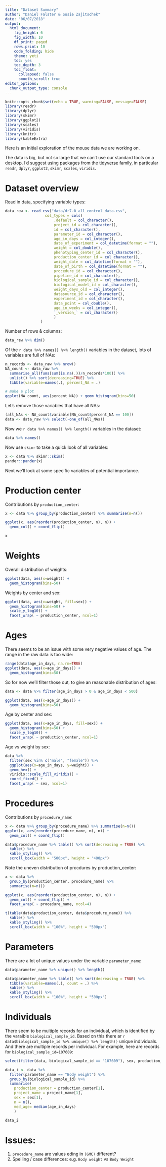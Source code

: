 ```yaml
---
title: "Dataset Summary"
author: "Daniel Falster & Susie Zajitschek"
date: "06/07/2018"
output: 
  html_document:
    fig_height: 6
    fig_width: 10
    df_print: paged
    rows.print: 10
    code_folding: hide
    theme: yeti
    toc: yes
    toc_depth: 3
    toc_float:
      collapsed: false
      smooth_scroll: true
editor_options: 
  chunk_output_type: console
---
```


```r
knitr::opts_chunk$set(echo = TRUE, warning=FALSE, message=FALSE)
library(readr)
library(dplyr)
library(skimr)
library(ggplot2)
library(scales)
library(viridis)
library(knitr)
library(kableExtra)
```

Here is an initial exploration of the mouse data we are working on. 

The data is big, but not so large that we can't use our standard tools on a desktop. I'd suggest using packages from the [tidyverse](https://www.tidyverse.org/) family, in particular `readr`, `dplyr`, `ggplot2`, `skimr`, `scales`, `viridis`.

#  Dataset overview

Read in data, specifying variable types:

```r
data_raw <- read_csv("data/dr7.0_all_control_data.csv", 
                  col_types = cols(
                      .default = col_character(),
                      project_id = col_character(),
                      id = col_character(),
                      parameter_id = col_character(),
                      age_in_days = col_integer(),
                      date_of_experiment = col_datetime(format = ""),
                      weight = col_double(),
                      phenotyping_center_id = col_character(),
                      production_center_id = col_character(),
                      weight_date = col_datetime(format = ""),
                      date_of_birth = col_datetime(format = ""),
                      procedure_id = col_character(),
                      pipeline_id = col_character(),
                      biological_sample_id = col_character(),
                      biological_model_id = col_character(),
                      weight_days_old = col_integer(),
                      datasource_id = col_character(),
                      experiment_id = col_character(),
                      data_point = col_double(),
                      age_in_weeks = col_integer(),
                      `_version_` = col_character()
                      )
                )
```


Number of rows & columns:

```r
data_raw %>% dim()
```

Of the `r data %>% names() %>% length()` variables in the dataset, lots of variables are full of NAs:

```r
n_records <- data_raw %>% nrow()
NA_count <- data_raw %>%
  summarise_all(funs(sum(is.na(.))/n_records*100)) %>% 
  unlist() %>% sort(decreasing=TRUE) %>%
  tibble(variable=names(.), percent_NA = .)

# make a plot
ggplot(NA_count, aes(percent_NA)) + geom_histogram(bins=50)
```  

Let's remove those variables that have all NAs:

```r
(all_NAs <- NA_count$variable[NA_count$percent_NA == 100])
data <- data_raw %>% select(-one_of(all_NAs))
```

Now we `r data %>% names() %>% length()` variables in the dataset:

```r
data %>% names()
```

Now use `skimr` to take a quick look of all variables:

```r
x <- data %>% skimr::skim()
pander::pander(x)
```

Next we'll look at some specific variables of potential importance.

# Production center

Contributions by `production_center`:
```r
x <- data %>% group_by(production_center) %>% summarise(n=n())

ggplot(x, aes(reorder(production_center, n), n)) +
  geom_col() + coord_flip()

x 
```

# Weights

Overall distribution of weights:
```r
ggplot(data, aes(x=weight)) + 
  geom_histogram(bins=50)
```

Weights by center and sex:
```r
ggplot(data, aes(x=weight, fill=sex)) + 
  geom_histogram(bins=50) + 
  scale_y_log10() +
  facet_wrap( ~ production_center, ncol=1)
```

# Ages

There seems to be an issue with some very negative values of age. The range in the raw data is too wide:
```r
range(data$age_in_days, na.rm=TRUE)
ggplot(data, aes(x=age_in_days)) + 
  geom_histogram(bins=50)
```

So for now we'll filter those out, to give an reasonable distribution of ages:

```r
data <- data %>% filter(age_in_days > 0 & age_in_days < 500)

ggplot(data, aes(x=age_in_days)) + 
  geom_histogram(bins=50)
```


Age by center and sex:
```r
ggplot(data, aes(x=age_in_days, fill=sex)) + 
  geom_histogram(bins=50) + 
  scale_y_log10() +
  facet_wrap( ~ production_center, ncol=1)
```

Age vs weight by sex:
```r
data %>%
  filter(sex %in% c("male", "female")) %>% 
  ggplot(aes(x=age_in_days, y=weight)) + 
  geom_hex() + 
  viridis::scale_fill_viridis() + 
  coord_fixed() +
  facet_wrap( ~ sex, ncol=1)
```

# Procedures

Contributions by `procedure_name`:

```r
x <- data %>% group_by(procedure_name) %>% summarise(n=n())
ggplot(x, aes(reorder(procedure_name, n), n)) +
  geom_col() + coord_flip()
```

```r
data$procedure_name %>% table() %>% sort(decreasing = TRUE) %>%
  kable() %>%
  kable_styling() %>%
  scroll_box(width = "500px", height = "400px")
```

Note the uneven distribution of procdures by production_center:

```r

x <- data %>% 
  group_by(production_center, procedure_name) %>% 
  summarise(n=n())

ggplot(x, aes(reorder(production_center, n), n)) +
  geom_col() + coord_flip() +
  facet_wrap( ~ procedure_name, ncol=4)
```


```r
t(table(data$production_center, data$procedure_name)) %>%
  kable() %>%
  kable_styling() %>%
  scroll_box(width = "100%", height = "500px")
```


# Parameters

There are a lot of unique values under the variable `parameter_name`:

```r
data$parameter_name %>% unique() %>% length()
```

```r
data$parameter_name %>% table() %>% sort(decreasing = TRUE) %>%
  tibble(variable=names(.), count = .) %>%
  kable() %>%
  kable_styling() %>%
  scroll_box(width = "100%", height = "500px")
```  

# Individuals

There seem to be multiple records for an individual, which is identified by the varaible `biological_sample_id`. Based on this there ar `r data$biological_sample_id %>% unique() %>% length()` unique individuals. And there are multiple records per individual. For example, here are records for  `biological_sample_id=107609`:

```r
select(filter(data, biological_sample_id == "107609"), sex, production_center, project_name, biological_sample_id, age_in_days, weight, parameter_name) %>% arrange(age_in_days) %>% data.frame()
```




```r

data_i <- data %>% 
  filter(parameter_name == "Body weight") %>%
  group_by(biological_sample_id) %>% 
  summarise(
    production_center = production_center[1],
    project_name = project_name[1],
    sex = sex[1],
    n = n(),
    med_age= median(age_in_days)
    )

data_i
```

# Issues:


1.  `procedure_name` are values eding in `(GMC)` different?
2. Spelling / case differences: e.g. `Body weight` vs `Body Weight`

